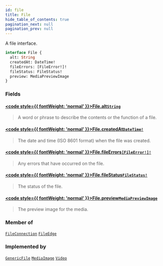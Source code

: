 ```yaml
---
id: file
title: File
hide_table_of_contents: true
pagination_next: null
pagination_prev: null
---
```








A file interface.

```graphql
interface File {
  alt: String
  createdAt: DateTime!
  fileErrors: [FileError!]!
  fileStatus: FileStatus!
  preview: MediaPreviewImage
}
```


### Fields

#### [<code style={{ fontWeight: 'normal' }}>File.<b>alt</b></code>](#)<Bullet />[`String`](/scalars/string) <Badge class="secondary" text="scalar"/>
> A word or phrase to describe the contents or the function of a file.
> 

#### [<code style={{ fontWeight: 'normal' }}>File.<b>createdAt</b></code>](#)<Bullet />[`DateTime!`](/scalars/date-time) <Badge class="secondary" text="non-null"/> <Badge class="secondary" text="scalar"/>
> The date and time (ISO 8601 format) when the file was created.
> 

#### [<code style={{ fontWeight: 'normal' }}>File.<b>fileErrors</b></code>](#)<Bullet />[`[FileError!]!`](/objects/file-error) <Badge class="secondary" text="non-null"/> <Badge class="secondary" text="object"/>
> Any errors that have occurred on the file.
> 

#### [<code style={{ fontWeight: 'normal' }}>File.<b>fileStatus</b></code>](#)<Bullet />[`FileStatus!`](/enums/file-status) <Badge class="secondary" text="non-null"/> <Badge class="secondary" text="enum"/>
> The status of the file.
> 

#### [<code style={{ fontWeight: 'normal' }}>File.<b>preview</b></code>](#)<Bullet />[`MediaPreviewImage`](/objects/media-preview-image) <Badge class="secondary" text="object"/>
> The preview image for the media.
> 



### Member of

[`FileConnection`](/objects/file-connection)  <Badge class="secondary" text="object"/><Bullet />[`FileEdge`](/objects/file-edge)  <Badge class="secondary" text="object"/>

### Implemented by

[`GenericFile`](/objects/generic-file)  <Badge class="secondary" text="object"/><Bullet />[`MediaImage`](/objects/media-image)  <Badge class="secondary" text="object"/><Bullet />[`Video`](/objects/video)  <Badge class="secondary" text="object"/>



